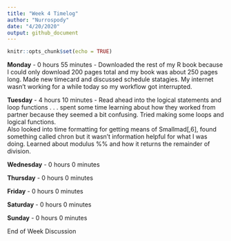 ```yaml
---
title: "Week 4 Timelog"
author: "Nurrospody"
date: "4/20/2020"
output: github_document
---
```


```r
knitr::opts_chunk$set(echo = TRUE)
```

**Monday** - 0 hours 55 minutes - Downloaded the rest of my R book because I could only download 200 pages total and my book was about 250 pages long.  Made new timecard and discussed schedule statagies.  My internet wasn't working for a while today so my workflow got interrupted.

**Tuesday** - 4 hours 10 minutes - Read ahead into the logical statements and loop functions . . . spent some time learning about how they worked from partner because they seemed a bit confusing.  Tried making some loops and logical functions.  
Also looked into time formatting for getting means of Smallmad[,6], found something called chron but it wasn't information helpful for what I was doing.  Learned about modulus %% and how it returns the remainder of division.

**Wednesday** - 0 hours 0 minutes

**Thursday** - 0 hours 0 minutes

**Friday** - 0 hours 0 minutes

**Saturday** - 0 hours 0 minutes

**Sunday** - 0 hours 0 minutes


End of Week Discussion